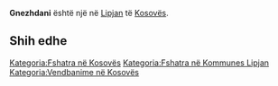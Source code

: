 {{Fshat në 
 | Emri                = Gnezhdani
 | EmriAlt                = 
 | NAME_SHORT_FORM=      
 | NAME_GENERIC=      
 | NAME_SORT_NAME_RO=      GNEZHDANI
 | FULL_NAME_RO = Gnezhdani
 | FULL_NAME_ND_RO=Gnezhdani
 | SORT_NAME_RG=GNEZHDANI
 | FULL_NAME_RG=Gnezhdani
 | FULL_NAME_ND_RG=Gnezhdani
 | SRP_NAME_SHORT_FORM=      
 | SRP_NAME_GENERIC=      
 | SRP_NAME_SORT_NAME_RO=      
 | SRP_FULL_NAME_RO = 
 | SRP_FULL_NAME_ND_RO=
 | SRP_SORT_NAME_RG=
 | SRP_FULL_NAME_RG=
 | SRP_FULL_NAME_ND_RG=
 | Emri (Rasa dhanore) = 
 | Figura              = 
 | Shteti              = Kosovo
 | Komuna              = Lipjan
 | Kodi postar         = 
 | Sipërfaqja          = 

 | Popullsia           = 

 | Regj. i popullsisë  = 
 | Dend. e popullsisë  = 
 | Faqja zyrtare       = 
 <!--- Koordinatat ----> 
 | Gjerësia            = 43.093889
 | Gjatësia            = 20.710278
 | Lartësia            = 
}}
'''Gnezhdani''' është një [[]] në [[Lipjan]] të [[Kosovës]].

<!-- == Gjeografia == -->
<!-- == Historia == -->
<!-- == Demografia == -->
== Shih edhe ==
{{Komuna Lipjan}}
{{Kosovo-Administrata-Cung}}

[[Kategoria:Fshatra në Kosovës]]
[[Kategoria:Fshatra në Kommunes Lipjan]]
[[Kategoria:Vendbanime në Kosovës]]